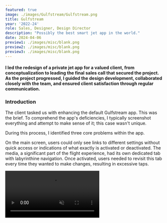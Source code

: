```yaml
---
featured: true
image: ./images/Gulfstream/Gulfstream.png
title: Gulfstream
year: '2022-24'
role: Sales, Designer, Design Director
description: "Possibly the best smart jet app in the world."
date: 2024-04-06
preview1: ./images/misc/blank.png
preview2: ./images/misc/blank.png
preview3: ./images/misc/blank.png
---
```




#### <span class="text-gray-700">I led the redesign of a private jet app for a valued client, from conceptualization to leading the final sales call that secured the project. </span> As the project progressed, I guided the design development, collaborated closely with the team, and ensured client satisfaction through regular communication.


### Introduction

The client tasked us with enhancing the default Gulfstream app. This was the brief. To comprehend the app's deficiencies, I typically screenshot everything and attempt to make sense of it; this case wasn't unique.

<SingleImage alt='App Screen Map' src={Scheme} caption='Screenshots of the app. Three main parts of the app are discernible.' customClass='borders'/>

During this process, I identified three core problems within the app.

<DoubleImage lalt='Screenshot of the old main screen of the Gulfstream app' lsrc={MainOld} ralt='Screenshots of all the steps to activate media' rsrc={MediaOld} caption='No indication of active states on the main screen. Numerous steps required to operate the media.'/>

On the main screen, users could only see links to different settings without quick access or indications of what exactly is activated or deactivated. The media, a significant part of the flight experience, had its own dedicated tab with labyrinthine navigation. Once activated, users needed to revisit this tab every time they wanted to make changes, resulting in excessive taps.

<video class='rounded-md lg:rounded-2xl' src={Concept} playsinline autoplay loop muted/>
<figcaption>Initial concept of an updated app.</figcaption>

To address these issues, I created a prototype. Although there were still multiple steps involved in accessing media, users could now see active states and had quick access to the player, like on streaming services.

### User Interface

<DoubleImage lalt='A photo of a girl inside a plane with notes on top of the image' lsrc={Photo1} ralt='A photo of a man inside a plane with notes on top of the image' rsrc={Photo2} caption='Field trip notes.'/>

Upon approval of the concept, I collaborated with a designer under my supervision. As we progressed to the jet interior, it became apparent that matching the color scheme to the interior would be beneficial, leading us to choose a beige palette. Real-life experience suggested that users seldom needed to switch seats, as each seat had its own iPod touch for operation. Consequently, we swiftly restructured the main screen and focused on refining details such as icons and animations.

<ImageVideo lalt='Icons of the updated Gulfstream app' lsrc={Icons} rsrc={Prototype} caption='Main icons and numerous unpolished prototypes we created for developers.'/>

A high level of detail was crucial for our collaboration with the developers, who constituted a separate team from a separate company. We quickly identified the shortcomings of the framework they were using, which was Flatter. Consequently, we decided to rebuild every screen and animation from scratch to emulate the native iOS appearance using Flatter.

<video class='rounded-md lg:rounded-2xl' src={Demo} playsinline autoplay loop muted/>
<figcaption>App's demo mode.'</figcaption>

The first phase of the project was successfully delivered, and the client is now using it on flights and is highly satisfied. This success has also introduced us to the Gulfstream team, so I presume there's more to come.